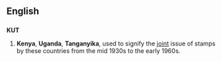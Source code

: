 {{also|kút|kut}}
==English==
{{wikipedia}}

==={{initialism-old|en}}===
'''KUT'''

# {{philately}} '''Kenya''', '''Uganda''', '''Tanganyika''', used to signify the [[joint]] issue of stamps by these countries from the mid 1930s to the early 1960s.